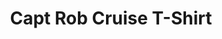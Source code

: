 ---
title: "Capt Rob Cruise T-Shirt"
subtitle: ""
creator: ""
categories: ["clothes"]
featuredImage: "../src/assets/images/item/clothes/DSC02951.png"
views: ["../src/assets/images/item/clothes/DSC02951.png"]
audio:
    - "/audio/box2/chris-capn-rob.mp3"
nextItem: ["captrobcruisetshirt-one"]
---